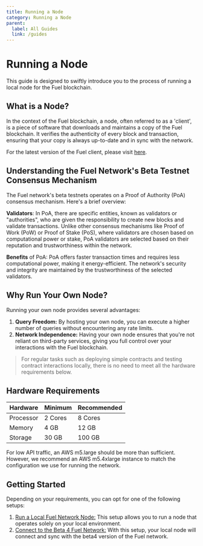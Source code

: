 ```yaml
---
title: Running a Node
category: Running a Node
parent:
  label: All Guides
  link: /guides
---
```


# Running a Node

This guide is designed to swiftly introduce you to the process of running a local node for the Fuel blockchain.

## What is a Node?

In the context of the Fuel blockchain, a node, often referred to as a 'client', is a piece of software that downloads and maintains a copy of the Fuel blockchain. It verifies the authenticity of every block and transaction, ensuring that your copy is always up-to-date and in sync with the network.

For the latest version of the Fuel client, please visit [here](https://github.com/FuelLabs/fuel-core).

## Understanding the Fuel Network's Beta Testnet Consensus Mechanism

The Fuel network's beta testnets operates on a Proof of Authority (PoA) consensus mechanism. Here's a brief overview:

**Validators**: In PoA, there are specific entities, known as validators or "authorities", who are given the responsibility to create new blocks and validate transactions. Unlike other consensus mechanisms like Proof of Work (PoW) or Proof of Stake (PoS), where validators are chosen based on computational power or stake, PoA validators are selected based on their reputation and trustworthiness within the network.

**Benefits** of PoA: PoA offers faster transaction times and requires less computational power, making it energy-efficient. The network's security and integrity are maintained by the trustworthiness of the selected validators.

## Why Run Your Own Node?

Running your own node provides several advantages:

1. **Query Freedom:** By hosting your own node, you can execute a higher number of queries without encountering any rate limits.
2. **Network Independence:** Having your own node ensures that you're not reliant on third-party services, giving you full control over your interactions with the Fuel blockchain.

> For regular tasks such as deploying simple contracts and testing contract interactions locally, there is no need to meet all the hardware requirements below.

## Hardware Requirements

|  Hardware  | Minimum  | Recommended |
|------------|----------|-------------|
|  Processor |  2 Cores |  8 Cores    |
|  Memory    |  4 GB    |  12 GB      |
|  Storage   |  30 GB   |  100 GB     |

For low API traffic, an AWS m5.large should be more than sufficient. However, we recommend an AWS m5.4xlarge instance to match the configuration we use for running the network.

## Getting Started

Depending on your requirements, you can opt for one of the following setups:

1. [Run a Local Fuel Network Node:](/guides/running-a-node/running-a-local-node) This setup allows you to run a node that operates solely on your local environment.
2. [Connect to the Beta 4 Fuel Network:](/guides/running-a-node/running-a-beta-4-node) With this setup, your local node will connect and sync with the beta4 version of the Fuel network.
